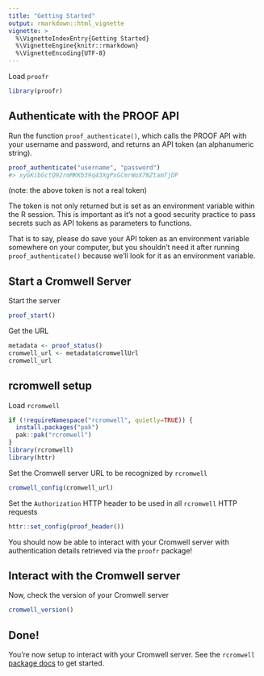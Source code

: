 ```yaml
---
title: "Getting Started"
output: rmarkdown::html_vignette
vignette: >
  %\VignetteIndexEntry{Getting Started}
  %\VignetteEngine{knitr::rmarkdown}
  %\VignetteEncoding{UTF-8}
---
```




Load `proofr`


```r
library(proofr)
```

## Authenticate with the PROOF API

Run the function `proof_authenticate()`, which calls the PROOF API with your username and password, and returns an API token (an alphanumeric string).


```r
proof_authenticate("username", "password")
#> xyGKibGctQ92rmMKKb39q43XgPxGCmrWoX7NZtamTjDP
```

(note: the above token is not a real token)

The token is not only returned but is set as an environment variable within the R session. This is important as it's not a good security practice to pass secrets such as API tokens as parameters to functions.

That is to say, please do save your API token as an environment variable somewhere on your computer, but you shouldn't need it after running `proof_authenticate()` because we'll look for it as an environment variable.

## Start a Cromwell Server

Start the server


```r
proof_start()
```

Get the URL


```r
metadata <- proof_status()
cromwell_url <- metadata$cromwellUrl
cromwell_url
```

## rcromwell setup

Load  `rcromwell`


```r
if (!requireNamespace("rcromwell", quietly=TRUE)) {
  install.packages("pak")
  pak::pak("rcromwell")
}
library(rcromwell)
library(httr)
```

Set the Cromwell server URL to be recognized by `rcromwell`


```r
cromwell_config(cromwell_url)
```

Set the `Authorization` HTTP header to be used in all `rcromwell` HTTP requests


```r
httr::set_config(proof_header())
```

You should now be able to interact with your Cromwell server with authentication details retrieved via the `proofr` package!

## Interact with the Cromwell server

Now, check the version of your Cromwell server


```r
cromwell_version()
```

## Done!

You're now setup to interact with your Cromwell server. See the `rcromwell` [package docs](https://getwilds.org/rcromwell/) to get started.

